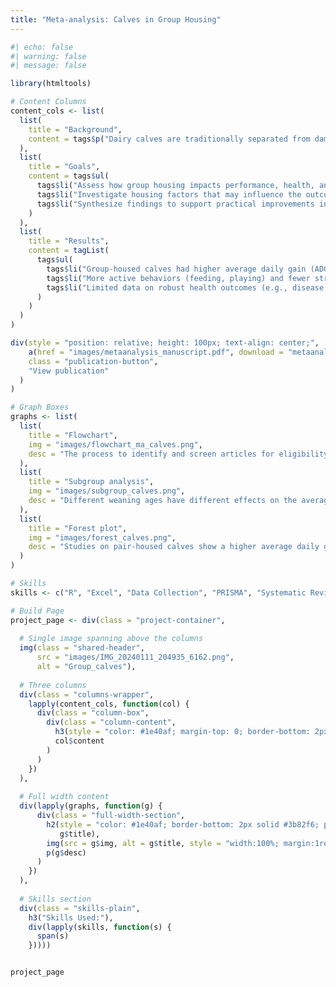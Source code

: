 ```yaml
---
title: "Meta-analysis: Calves in Group Housing" 
---
```


```r
#| echo: false
#| warning: false
#| message: false

library(htmltools)

# Content Columns
content_cols <- list(
  list(
    title = "Background",
    content = tags$p("Dairy calves are traditionally separated from dams shortly after birth and raised individually during the preweaning period. While this practice is common, it contrasts with natural social dynamics and raises welfare concerns. Social isolation can lead to stress, fearfulness, and reduced cognitive development. Group housing (pairs or small groups) has emerged as a potential alternative, but its effects on performance, health, and behavior remain inconsistently reported across studies.")
  ),
  list(
    title = "Goals",
    content = tags$ul(
      tags$li("Assess how group housing impacts performance, health, and behavior compared to individual housing of dairy calves"),
      tags$li("Investigate housing factors that may influence the outcomes of group housing for dairy calves"),
      tags$li("Synthesize findings to support practical improvements in calf-rearing systems")
    )
  ),
  list(
    title = "Results",
    content = tagList(
      tags$ul(
        tags$li("Group-housed calves had higher average daily gain (ADG) (+0.06 kg/d, P = 0.001) and weaning weight (+1.44 kg, P = 0.037)"),
        tags$li("More active behaviors (feeding, playing) and fewer stress-related behaviors (self-grooming, pen interactions) in group-housed calves"),
        tags$li("Limited data on robust health outcomes (e.g., disease incidence)")
      )
    )
  )
)

div(style = "position: relative; height: 100px; text-align: center;",
    a(href = "images/metaanalysis_manuscript.pdf", download = "metaanalysis_manuscript.pdf", 
    class = "publication-button",
    "View publication"
  )
)

# Graph Boxes
graphs <- list(
  list(
    title = "Flowchart",
    img = "images/flowchart_ma_calves.png",
    desc = "The process to identify and screen articles for eligibility and inclusion in this systematic review and meta-analysis."
  ),
  list(
    title = "Subgroup analysis",
    img = "images/subgroup_calves.png",
    desc = "Different weaning ages have different effects on the average daily gain of dairy calves."
  ),
  list(
    title = "Forest plot",
    img = "images/forest_calves.png",
    desc = "Studies on pair-housed calves show a higher average daily gain compared to individually housed calves."
  )
)

# Skills
skills <- c("R", "Excel", "Data Collection", "PRISMA", "Systematic Review", "Meta-analysis", "Data Visualization")

# Build Page
project_page <- div(class = "project-container",
  
  # Single image spanning above the columns
  img(class = "shared-header",
      src = "images/IMG_20240111_204935_6162.png",
      alt = "Group_calves"),
  
  # Three columns
  div(class = "columns-wrapper",
    lapply(content_cols, function(col) {
      div(class = "column-box",
        div(class = "column-content",
          h3(style = "color: #1e40af; margin-top: 0; border-bottom: 2px solid #3b82f6;", col$title),
          col$content
        )
      )
    })
  ),
  
  # Full width content
  div(lapply(graphs, function(g) {
      div(class = "full-width-section",
        h2(style = "color: #1e40af; border-bottom: 2px solid #3b82f6; padding-bottom: 0.5rem;",
           g$title),
        img(src = g$img, alt = g$title, style = "width:100%; margin:1rem 0; border-radius: 4px;"),
        p(g$desc)
      )
    })
  ),
  
  # Skills section
  div(class = "skills-plain",
    h3("Skills Used:"),
    div(lapply(skills, function(s) {
      span(s)
    }))))


project_page
```

